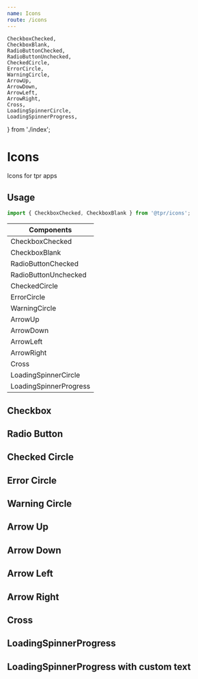 ```yaml
---
name: Icons
route: /icons
---
```


	CheckboxChecked,
	CheckboxBlank,
	RadioButtonChecked,
	RadioButtonUnchecked,
	CheckedCircle,
	ErrorCircle,
	WarningCircle,
	ArrowUp,
	ArrowDown,
	ArrowLeft,
	ArrowRight,
	Cross,
	LoadingSpinnerCircle,
	LoadingSpinnerProgress,
} from './index';

# Icons

Icons for tpr apps

## Usage

```js
import { CheckboxChecked, CheckboxBlank } from '@tpr/icons';
```

| Components             |
| ---------------------- |
| CheckboxChecked        |
| CheckboxBlank          |
| RadioButtonChecked     |
| RadioButtonUnchecked   |
| CheckedCircle          |
| ErrorCircle            |
| WarningCircle          |
| ArrowUp                |
| ArrowDown              |
| ArrowLeft              |
| ArrowRight             |
| Cross                  |
| LoadingSpinnerCircle   |
| LoadingSpinnerProgress |

## Checkbox

<Playground>
	<CheckboxChecked />
	<CheckboxBlank />
</Playground>

## Radio Button

<Playground>
	<RadioButtonChecked />
	<RadioButtonUnchecked />
</Playground>

## Checked Circle

<Playground>
	<CheckedCircle fill="#1e7e34" />
</Playground>

## Error Circle

<Playground>
	<ErrorCircle fill="#a91717" />
</Playground>

## Warning Circle

<Playground>
	<WarningCircle fill="#0b0030" />
</Playground>

## Arrow Up

<Playground>
	<ArrowUp />
</Playground>

## Arrow Down

<Playground>
	<ArrowDown />
</Playground>

## Arrow Left

<Playground>
	<ArrowLeft />
</Playground>

## Arrow Right

<Playground>
	<ArrowRight />
</Playground>

## Cross

<Playground>
	<Cross />
</Playground>

## LoadingSpinnerProgress

<Playground>
	<LoadingSpinnerProgress />
</Playground>

## LoadingSpinnerProgress with custom text

<Playground>
	<LoadingSpinnerProgress text="Please wait while the app is loading ..." />
</Playground>
